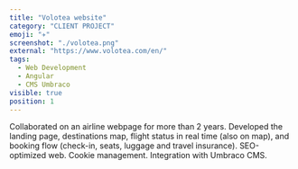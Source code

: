 ```yaml
---
title: "Volotea website"
category: "CLIENT PROJECT"
emoji: "✈️"
screenshot: "./volotea.png"
external: "https://www.volotea.com/en/"
tags:
  - Web Development
  - Angular
  - CMS Umbraco
visible: true
position: 1
---
```


Collaborated on an airline webpage for more than 2 years. Developed the landing page, destinations map, flight status in real time (also on map), and booking flow
(check-in, seats, luggage and travel insurance). SEO-optimized web. Cookie management. Integration with Umbraco CMS.
